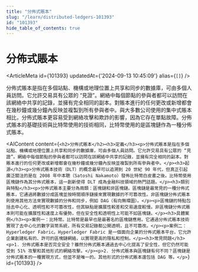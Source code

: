 ```yaml
---
title: "分佈式賬本"
slug: "/learn/distributed-ledgers-101393"
id: "101393"
hide_table_of_contents: true
---
```



# 分佈式賬本

<ArticleMeta id={101393} updatedAt={'2024-09-13 10:45:09'} alias={`[]`} />
<div className='border-solid border-b border-t-0 my-4 border-[var(--ifm-color-gray-300)]' />

分佈式賬本是指在多個站點、機構或地理位置上共享和同步的數據庫，可由多個人員訪問。它允許交易具有公眾的 “見證”。網絡中每個節點的參與者都可以訪問在該網絡中共享的記錄，並擁有完全相同的副本。對賬本進行的任何更改或新增都會在幾秒鐘或幾分鐘內反映並複製到所有參與者中。與大多數公司使用的集中式賬本相比，分佈式賬本更容易受到網絡攻擊和欺詐的影響，因為它存在單點故障。分佈式賬本的基礎技術與比特幣使用的技術相同，比特幣使用的是區塊鏈作為一種分佈式賬本。

<AIContent content={`<h2>分佈式賬本</h2><h3>定義</h3><p>分佈式賬本是指在多個站點、機構或地理位置上共享和同步的數據庫，可由多個人員訪問。它允許交易具有公眾的 “見證”。網絡中每個節點的參與者都可以訪問在該網絡中共享的記錄，並擁有完全相同的副本。對賬本進行的任何更改或新增都會在幾秒鐘或幾分鐘內反映並複製到所有參與者中。</p><h3>起源</h3><p>分佈式賬本技術（DLT）的概念最早可以追溯到 20 世紀 90 年代，但真正引起廣泛關注的是在 2008 年中本聰（Satoshi Nakamoto）發佈比特幣白皮書之後。比特幣使用區塊鏈作為其分佈式賬本，這一創新使得 DLT 成為金融科技領域的熱門話題。</p><h3>類別與特點</h3><p>分佈式賬本主要分為兩類：區塊鏈和非區塊鏈。區塊鏈是最常見的一種分佈式賬本，它通過將數據分成區塊並按時間順序鏈接來實現數據的不可篡改性。非區塊鏈分佈式賬本則使用其他方法來實現數據的分佈和同步，例如 DAG（有向無環圖）。</p><p>區塊鏈的特點包括去中心化、透明性和不可篡改性，但其缺點是擴展性較差和交易速度較慢。非區塊鏈分佈式賬本則可能在擴展性和速度上有優勢，但在安全性和透明性上可能不如區塊鏈。</p><h3>具體案例</h3><p>案例一：比特幣。比特幣是最早也是最著名的區塊鏈應用。它通過分佈式賬本技術實現了去中心化的數字貨幣系統，所有交易記錄都公開透明，且不可篡改。</p><p>案例二：Hyperledger Fabric。Hyperledger Fabric 是一個面向企業的分佈式賬本平台，它允許企業創建私有的、許可的區塊鏈網絡，以實現更高的隱私和控制。</p><h3>常見問題</h3><p>1. 分佈式賬本是否完全安全？雖然分佈式賬本通過去中心化提高了安全性，但它仍然可能受到 51% 攻擊和其他形式的網絡攻擊。</p><p>2. 分佈式賬本與區塊鏈有何不同？區塊鏈是分佈式賬本的一種實現方式，但並不是唯一的。其他形式的分佈式賬本還包括 DAG 等。</p>`} id={101393} />
